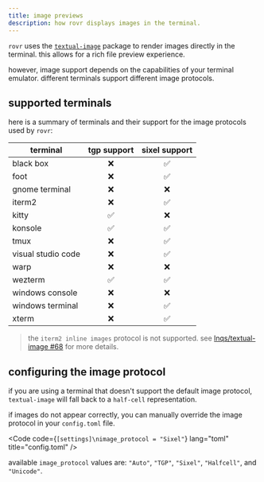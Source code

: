 ```yaml
---
title: image previews
description: how rovr displays images in the terminal.
---
```



`rovr` uses the [`textual-image`](https://github.com/lnqs/textual-image) package to render images directly in the terminal. this allows for a rich file preview experience.

however, image support depends on the capabilities of your terminal emulator. different terminals support different image protocols.

## supported terminals

here is a summary of terminals and their support for the image protocols used by `rovr`:

| terminal           | tgp support | sixel support |
| ------------------ | :---------: | :-----------: |
| black box          |     ❌      |      ✅       |
| foot               |     ❌      |      ✅       |
| gnome terminal     |     ❌      |      ❌       |
| iterm2             |     ❌      |      ✅       |
| kitty              |     ✅      |      ❌       |
| konsole            |     ✅      |      ✅       |
| tmux               |     ❌      |      ✅       |
| visual studio code |     ❌      |      ✅       |
| warp               |     ❌      |      ❌       |
| wezterm            |     ✅      |      ✅       |
| windows console    |     ❌      |      ❌       |
| windows terminal   |     ❌      |      ✅       |
| xterm              |     ❌      |      ✅       |

> the `iterm2 inline images` protocol is not supported. see [lnqs/textual-image #68](https://github.com/lnqs/textual-image/issues/68) for more details.

## configuring the image protocol

if you are using a terminal that doesn't support the default image protocol, `textual-image` will fall back to a `half-cell` representation.

if images do not appear correctly, you can manually override the image protocol in your `config.toml` file.

<Code
  code={`[settings]\nimage_protocol = "Sixel"`}
  lang="toml"
  title="config.toml"
/>

available `image_protocol` values are: `"Auto"`, `"TGP"`, `"Sixel"`, `"Halfcell"`, and `"Unicode"`.
